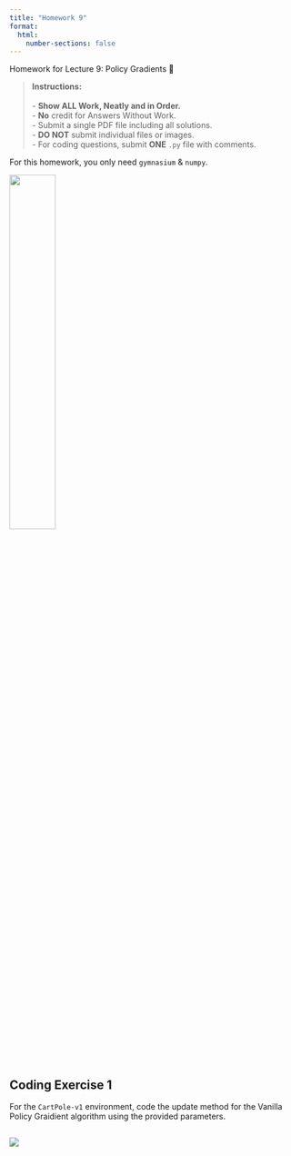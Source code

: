 ```yaml
---
title: "Homework 9"
format:
  html:
    number-sections: false
---
```


::: {.callout-note appearance="simple" icon=false}
Homework for Lecture 9: Policy Gradients 📝
:::

> **Instructions:** <br> 
> <br>
> - **Show ALL Work, Neatly and in Order.** <br>
> - **No** credit for Answers Without Work. <br>
> - Submit a single PDF file including all solutions. <br>
> - **DO NOT** submit individual files or images. <br>
> - For coding questions, submit **ONE** `.py` file with comments. <br>

::: {.callout-note}
For this homework, you only need `gymnasium` & `numpy`.
:::

![](images/cartpole.gif){width=40% fig-align="center"}

## Coding Exercise 1
For the `CartPole-v1` environment, code the update method for the Vanilla Policy Graidient algorithm using the provided parameters.

## [![](https://colab.research.google.com/assets/colab-badge.svg)](https://colab.research.google.com/drive/1Y_A4uKoSmjc6EmU-Or7tbeo3fe_ZD4RH?usp=sharing)
